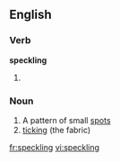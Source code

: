 ==English==

===Verb===
'''speckling'''

# {{present participle of|[[speckle]]}}

===Noun===
{{en-noun|-}}

# A pattern of small [[spot]]s
# [[ticking]] (the fabric)

[[fr:speckling]]
[[vi:speckling]]